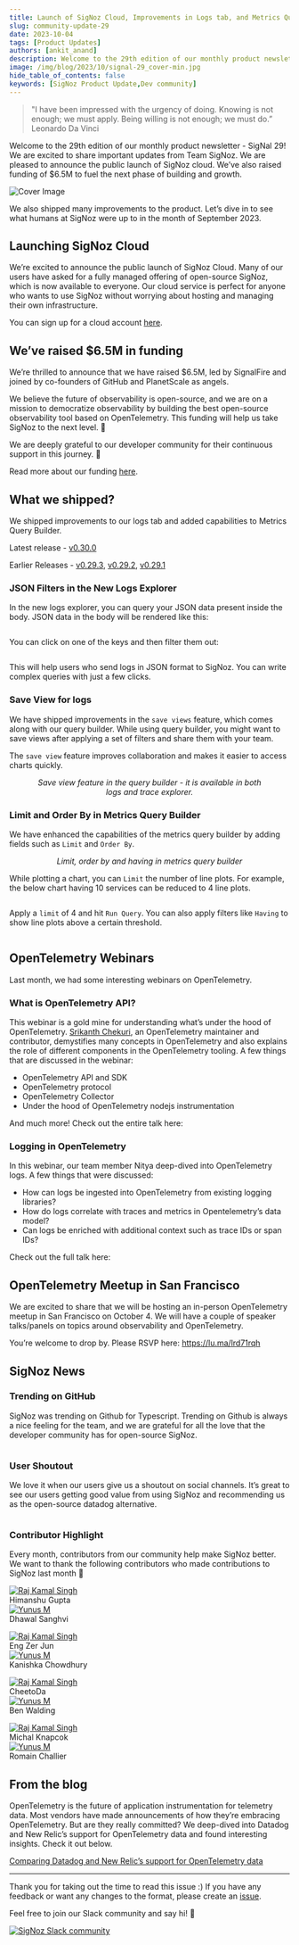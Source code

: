 ```yaml
---
title: Launch of SigNoz Cloud, Improvements in Logs tab, and Metrics Query Builder - SigNal 29
slug: community-update-29
date: 2023-10-04
tags: [Product Updates]
authors: [ankit_anand]
description: Welcome to the 29th edition of our monthly product newsletter - SigNal 29! We are excited to share important updates from Team SigNoz. We are pleased to announce the public launch of SigNoz cloud. We’ve also raised funding of...
image: /img/blog/2023/10/signal-29_cover-min.jpg
hide_table_of_contents: false
keywords: [SigNoz Product Update,Dev community]
---
```



> "I have been impressed with the urgency of doing. Knowing is not enough; we must apply. Being willing is not enough; we must do.” 
> Leonardo Da Vinci

Welcome to the 29th edition of our monthly product newsletter - SigNal 29! We are excited to share important updates from Team SigNoz. We are pleased to announce the public launch of SigNoz cloud. We’ve also raised funding of \$6.5M to fuel the next phase of building and growth.



![Cover Image](/img/blog/2023/10/signal-29-cover.webp)

We also shipped many improvements to the product. Let’s dive in to see what humans at SigNoz were up to in the month of September 2023.

## Launching SigNoz Cloud

We’re excited to announce the public launch of SigNoz Cloud. Many of our users have asked for a fully managed offering of open-source SigNoz, which is now available to everyone. Our cloud service is perfect for anyone who wants to use SigNoz without worrying about hosting and managing their own infrastructure.

You can sign up for a cloud account [here](https://signoz.io/teams/).

## We’ve raised \$6.5M in funding

We’re thrilled to announce that we have raised \$6.5M, led by SignalFire and joined by co-founders of GitHub and PlanetScale as angels.

We believe the future of observability is open-source, and we are on a mission to democratize observability by building the best open-source observability tool based on OpenTelemetry. This funding will help us take SigNoz to the next level. 🚀

We are deeply grateful to our developer community for their continuous support in this journey. 🙏

Read more about our funding [here](https://signoz.io/newsroom/signoz-funding/).

## What we shipped?

We shipped improvements to our logs tab and added capabilities to Metrics Query Builder.

Latest release - <a href = "https://github.com/SigNoz/signoz/releases/tag/v0.30.0" rel="noopener noreferrer nofollow" target="_blank" >v0.30.0</a>

Earlier Releases - <a href = "https://github.com/SigNoz/signoz/releases/tag/v0.29.3" rel="noopener noreferrer nofollow" target="_blank" >v0.29.3</a>, <a href = "https://github.com/SigNoz/signoz/releases/tag/v0.29.2" rel="noopener noreferrer nofollow" target="_blank" >v0.29.2</a>, <a href = "https://github.com/SigNoz/signoz/releases/tag/v0.29.1" rel="noopener noreferrer nofollow" target="_blank" >v0.29.1</a>

### JSON Filters in the New Logs Explorer

In the new logs explorer, you can query your JSON data present inside the body. JSON data in the body will be rendered like this:

<figure data-zoomable align='center'>
    <img src="/img/blog/2023/10/json_filter_1.webp" alt=""/>
    <figcaption><i></i></figcaption>
</figure>

You can click on one of the keys and then filter them out:

<figure data-zoomable align='center'>
    <img src="/img/blog/2023/10/json_filter_2.webp" alt=""/>
    <figcaption><i></i></figcaption>
</figure>

This will help users who send logs in JSON format to SigNoz. You can write complex queries with just a few clicks.

### Save View for logs

We have shipped improvements in the `save views` feature, which comes along with our query builder. While using query builder, you might want to save views after applying a set of filters and share them with your team.

The `save view` feature improves collaboration and makes it easier to access charts quickly.

<figure data-zoomable align='center'>
    <img src="/img/blog/2023/10/save_view_logs.webp" alt=""/>
    <figcaption><i>Save view feature in the query builder - it is available in both logs and trace explorer.</i></figcaption>
</figure>

### Limit and Order By in Metrics Query Builder

We have enhanced the capabilities of the metrics query builder by adding fields such as `Limit` and `Order By`.

<figure data-zoomable align='center'>
    <img src="/img/blog/2023/10/query_builder_ft.webp" alt=""/>
    <figcaption><i>Limit, order by and having in metrics query builder</i></figcaption>
</figure>

While plotting a chart, you can `Limit` the number of line plots. For example, the below chart having 10 services can be reduced to 4 line plots.

<figure data-zoomable align='center'>
    <img src="/img/blog/2023/10/qb_plotting_1.webp" alt=""/>
    <figcaption><i></i></figcaption>
</figure>

Apply a `limit` of 4 and hit `Run Query`. You can also apply filters like `Having` to show line plots above a certain threshold.

<figure data-zoomable align='center'>
    <img src="/img/blog/2023/10/qb_plotting_2.webp" alt=""/>
    <figcaption><i></i></figcaption>
</figure>

## OpenTelemetry Webinars

Last month, we had some interesting webinars on OpenTelemetry.

### What is OpenTelemetry API?

This webinar is a gold mine for understanding what’s under the hood of OpenTelemetry. <a href = "https://github.com/srikanthccv" rel="noopener noreferrer nofollow" target="_blank" >Srikanth Chekuri</a>, an OpenTelemetry maintainer and contributor, demystifies many concepts in OpenTelemetry and also explains the role of different components in the OpenTelemetry tooling. A few things that are discussed in the webinar:

- OpenTelemetry API and SDK
- OpenTelemetry protocol
- OpenTelemetry Collector
- Under the hood of OpenTelemetry nodejs instrumentation

And much more! Check out the entire talk here:



<YouTube id="vKuz6_R0iIU" mute={false} />



### Logging in OpenTelemetry

In this webinar, our team member Nitya deep-dived into OpenTelemetry logs. A few things that were discussed:

- How can logs be ingested into OpenTelemetry from existing logging libraries?
- How do logs correlate with traces and metrics in Opentelemetry’s data model?
- Can logs be enriched with additional context such as trace IDs or span IDs?

Check out the full talk here:



<YouTube id="u47mQGqvJwg" mute={false} />



## OpenTelemetry Meetup in San Francisco

We are excited to share that we will be hosting an in-person OpenTelemetry meetup in San Francisco on October 4. We will have a couple of speaker talks/panels on topics around observability and OpenTelemetry.

You’re welcome to drop by. Please RSVP here: <a href = "https://lu.ma/lrd71rqh" rel="noopener noreferrer nofollow" target="_blank" >https://lu.ma/lrd71rqh</a>

## SigNoz News

### Trending on GitHub

SigNoz was trending on Github for Typescript. Trending on Github is always a nice feeling for the team, and we are grateful for all the love that the developer community has for open-source SigNoz.

<figure data-zoomable align='center'>
    <img src="/img/blog/2023/10/github-trending.webp" alt=""/>
    <figcaption><i></i></figcaption>
</figure>

### User Shoutout

We love it when our users give us a shoutout on social channels. It’s great to see our users getting good value from using SigNoz and recommending us as the open-source datadog alternative.

<figure data-zoomable align='center'>
    <img src="/img/blog/2023/10/twitter_shoutout.webp" alt=""/>
    <figcaption><i></i></figcaption>
</figure>

### Contributor Highlight

Every month, contributors from our community help make SigNoz better. We want to thank the following contributors who made contributions to SigNoz last month 🤗

<div class="row">
    <div class="col col--6">
      <div class="avatar">
      <a
         class="avatar__photo-link avatar__photo avatar__photo--lg"
         href="https://github.com/himanshugupta714"
      >
         <img
            alt="Raj Kamal Singh"
            src="https://avatars.githubusercontent.com/u/83918058?v=4"
         />
      </a>
      <div class="avatar__intro">
         <div class="avatar__name">Himanshu Gupta</div>
         <small class="avatar__subtitle">
         </small>
      </div>
      </div>
   </div>
    <div class="col col--6">
      <div class="avatar">
      <a
         class="avatar__photo-link avatar__photo avatar__photo--lg"
         href="https://github.com/dhawal1248"
      >
         <img
            alt="Yunus M"
            src="https://avatars.githubusercontent.com/u/43755122?v=4"
         />
      </a>
      <div class="avatar__intro">
         <div class="avatar__name">Dhawal Sanghvi</div>
         <small class="avatar__subtitle">
         </small>
      </div>
      </div>
   </div>
</div>

<p></p>

<div class="row">
    <div class="col col--6">
      <div class="avatar">
      <a
         class="avatar__photo-link avatar__photo avatar__photo--lg"
         href="https://github.com/Juneezee"
      >
         <img
            alt="Raj Kamal Singh"
            src="https://avatars.githubusercontent.com/u/20135478?v=4"
         />
      </a>
      <div class="avatar__intro">
         <div class="avatar__name">Eng Zer Jun</div>
         <small class="avatar__subtitle">
         </small>
      </div>
      </div>
   </div>
    <div class="col col--6">
      <div class="avatar">
      <a
         class="avatar__photo-link avatar__photo avatar__photo--lg"
         href="https://github.com/CKanishka"
      >
         <img
            alt="Yunus M"
            src="https://avatars.githubusercontent.com/u/30779692?v=4"
         />
      </a>
      <div class="avatar__intro">
         <div class="avatar__name">Kanishka Chowdhury</div>
         <small class="avatar__subtitle">
         </small>
      </div>
      </div>
   </div>
</div>

<p></p>

<div class="row">
    <div class="col col--6">
      <div class="avatar">
      <a
         class="avatar__photo-link avatar__photo avatar__photo--lg"
         href="https://github.com/Calm-Rock"
      >
         <img
            alt="Raj Kamal Singh"
            src="https://avatars.githubusercontent.com/u/31571545?v=4"
         />
      </a>
      <div class="avatar__intro">
         <div class="avatar__name">CheetoDa</div>
         <small class="avatar__subtitle">
         </small>
      </div>
      </div>
   </div>
    <div class="col col--6">
      <div class="avatar">
      <a
         class="avatar__photo-link avatar__photo avatar__photo--lg"
         href="https://github.com/bwalding"
      >
         <img
            alt="Yunus M"
            src="https://avatars.githubusercontent.com/u/47446?v=4"
         />
      </a>
      <div class="avatar__intro">
         <div class="avatar__name">Ben Walding</div>
         <small class="avatar__subtitle">
         </small>
      </div>
      </div>
   </div>
</div>

<p></p>

<div class="row">
    <div class="col col--6">
      <div class="avatar">
      <a
         class="avatar__photo-link avatar__photo avatar__photo--lg"
         href="https://github.com/mknapcok"
      >
         <img
            alt="Raj Kamal Singh"
            src="https://avatars.githubusercontent.com/u/74188687?v=4"
         />
      </a>
      <div class="avatar__intro">
         <div class="avatar__name">Michal Knapcok</div>
         <small class="avatar__subtitle">
         </small>
      </div>
      </div>
   </div>
    <div class="col col--6">
      <div class="avatar">
      <a
         class="avatar__photo-link avatar__photo avatar__photo--lg"
         href="https://github.com/rchallie"
      >
         <img
            alt="Yunus M"
            src="https://avatars.githubusercontent.com/u/56265634?v=4"
         />
      </a>
      <div class="avatar__intro">
         <div class="avatar__name">Romain Challier</div>
         <small class="avatar__subtitle">
         </small>
      </div>
      </div>
   </div>
</div>

## From the blog

OpenTelemetry is the future of application instrumentation for telemetry data. Most vendors have made announcements of how they’re embracing OpenTelemetry. But are they really committed? We deep-dived into Datadog and New Relic’s support for OpenTelemetry data and found interesting insights. Check it out below.

[Comparing Datadog and New Relic’s support for OpenTelemetry data](https://signoz.io/blog/is-opentelemetry-a-first-class-citizen-in-your-dashboard-a-datadog-and-newrelic-comparison/)

---

Thank you for taking out the time to read this issue :) If you have any feedback or want any changes to the format, please create an <a href = "https://github.com/SigNoz/signoz/issues" rel="noopener noreferrer nofollow" target="_blank" >issue</a>.

Feel free to join our Slack community and say hi! 👋

[![SigNoz Slack community](/img/blog/common/join_slack_cta.webp)](https://signoz.io/slack)
